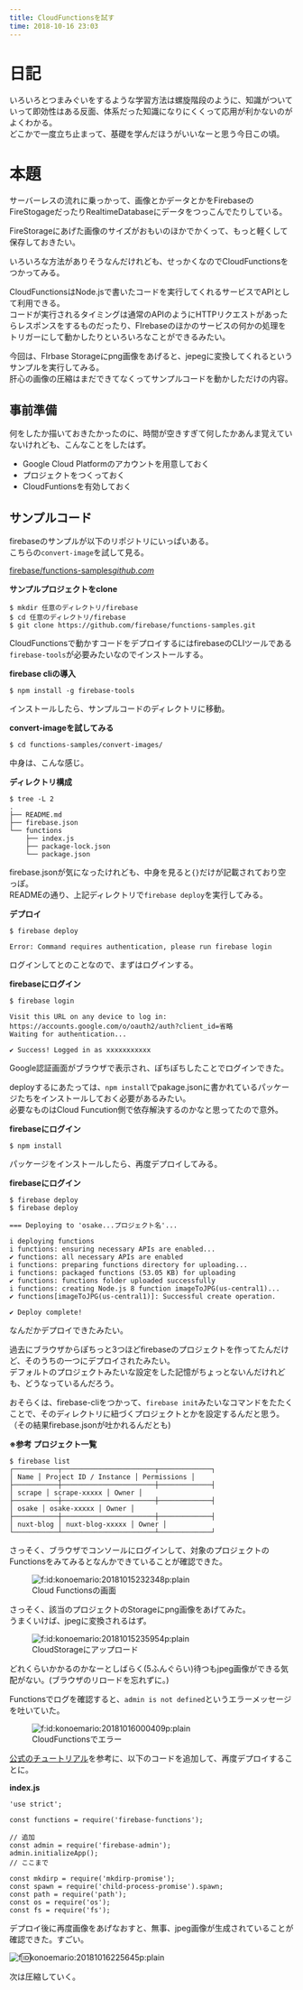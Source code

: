 ```yaml
---
title: CloudFunctionsを試す
time: 2018-10-16 23:03
---
```


# 日記

いろいろとつまみぐいをするような学習方法は螺旋階段のように、知識がついていって即効性はある反面、体系だった知識になりにくくって応用が利かないのがよくわかる。  
どこかで一度立ち止まって、基礎を学んだほうがいいなーと思う今日この頃。

# 本題

サーバーレスの流れに乗っかって、画像とかデータとかをFirebaseのFireStogageだったりRealtimeDatabaseにデータをつっこんでたりしている。

FireStorageにあげた画像のサイズがおもいのほかでかくって、もっと軽くして保存しておきたい。

いろいろな方法がありそうなんだけれども、せっかくなのでCloudFunctionsをつかってみる。

CloudFunctionsはNode.jsで書いたコードを実行してくれるサービスでAPIとして利用できる。  
コードが実行されるタイミングは通常のAPIのようにHTTPリクエストがあったらレスポンスをするものだったり、FIrebaseのほかのサービスの何かの処理をトリガーにして動かしたりといろいろなことができるみたい。

今回は、FIrbase Storageにpng画像をあげると、jepegに変換してくれるというサンプルを実行してみる。  
肝心の画像の圧縮はまだできてなくってサンプルコードを動かしただけの内容。

## 事前準備

何をしたか描いておきたかったのに、時間が空きすぎて何したかあんま覚えていないけれども、こんなことをしたはず。

- Google Cloud Platformのアカウントを用意しておく
- プロジェクトをつくっておく
- CloudFuntionsを有効しておく

## サンプルコード

firebaseのサンプルが以下のリポジトリにいっぱいある。  
こちらの`convert-image`を試して見る。

[firebase/functions-samples](https://github.com/firebase/functions-samples)<cite class="hatena-citation"><a href="https://github.com/firebase/functions-samples">github.com</a></cite>

**サンプルプロジェクトをclone**

```
$ mkdir 任意のディレクトリ/firebase
$ cd 任意のディレクトリ/firebase
$ git clone https://github.com/firebase/functions-samples.git
```

CloudFunctionsで動かすコードをデプロイするにはfirebaseのCLIツールである`firebase-tools`が必要みたいなのでインストールする。

**firebase cliの導入**

```
$ npm install -g firebase-tools
```

インストールしたら、サンプルコードのディレクトリに移動。

**convert-imageを試してみる**

```
$ cd functions-samples/convert-images/
```

中身は、こんな感じ。

**ディレクトリ構成**

```
$ tree -L 2
.
├── README.md
├── firebase.json
└── functions
    ├── index.js
    ├── package-lock.json
    └── package.json
```

firebase.jsonが気になったけれども、中身を見ると`{}`だけが記載されており空っぽ。  
READMEの通り、上記ディレクトリで`firebase deploy`を実行してみる。

**デプロイ**

```
$ firebase deploy

Error: Command requires authentication, please run firebase login
```

ログインしてとのことなので、まずはログインする。

**firebaseにログイン**

```
$ firebase login

Visit this URL on any device to log in:
https://accounts.google.com/o/oauth2/auth?client_id=省略
Waiting for authentication...

✔ Success! Logged in as xxxxxxxxxxx
```

Google認証画面がブラウザで表示され、ぽちぽちしたことでログインできた。

deployするにあたっては、`npm install`でpakage.jsonに書かれているパッケージたちをインストールしておく必要があるみたい。  
必要なものはCloud Funcution側で依存解決するのかなと思ってたので意外。

**firebaseにログイン**

```
$ npm install
```

パッケージをインストールしたら、再度デプロイしてみる。

**firebaseにログイン**

```
$ firebase deploy
$ firebase deploy

=== Deploying to 'osake...プロジェクト名'...

i deploying functions
i functions: ensuring necessary APIs are enabled...
✔ functions: all necessary APIs are enabled
i functions: preparing functions directory for uploading...
i functions: packaged functions (53.05 KB) for uploading
✔ functions: functions folder uploaded successfully
i functions: creating Node.js 8 function imageToJPG(us-central1)...
✔ functions[imageToJPG(us-central1)]: Successful create operation. 

✔ Deploy complete!
```

なんだかデプロイできたみたい。

過去にブラウザからぽちっと3つほどfirebaseのプロジェクトを作ってたんだけど、そのうちの一つにデプロイされたみたい。  
デフォルトのプロジェクトみたいな設定をした記憶がちょっとないんだけれども、どうなっているんだろう。

おそらくは、firebase-cliをつかって、`firebase init`みたいなコマンドをたたくことで、そのディレクトリに紐づくプロジェクトとかを設定するんだと思う。 （その結果firebase.jsonが吐かれるんだとも)

**※参考 プロジェクト一覧**

```
$ firebase list
┌───────────┬───────────────────────┬─────────────┐
│ Name │ Project ID / Instance │ Permissions │
├───────────┼───────────────────────┼─────────────┤
│ scrape │ scrape-xxxxx │ Owner │
├───────────┼───────────────────────┼─────────────┤
│ osake │ osake-xxxxx │ Owner │
├───────────┼───────────────────────┼─────────────┤
│ nuxt-blog │ nuxt-blog-xxxxx │ Owner │
└───────────┴───────────────────────┴─────────────┘
```

さっそく、ブラウザでコンソールにログインして、対象のプロジェクトのFunctionsをみてみるとなんかできていることが確認できた。

<figure class="figure-image figure-image-fotolife" title="Cloud Functionsの画面"><span itemscope itemtype="http://schema.org/Photograph"><img src="https://cdn-ak.f.st-hatena.com/images/fotolife/k/konoemario/20181015/20181015232348.png" alt="f:id:konoemario:20181015232348p:plain" title="f:id:konoemario:20181015232348p:plain" class="hatena-fotolife" itemprop="image"></span><figcaption>Cloud Functionsの画面</figcaption></figure>

さっそく、該当のプロジェクトのStorageにpng画像をあげてみた。  
うまくいけば、jpegに変換されるはず。

<figure class="figure-image figure-image-fotolife" title="CloudStorageにアップロード"><span itemscope itemtype="http://schema.org/Photograph"><img src="https://cdn-ak.f.st-hatena.com/images/fotolife/k/konoemario/20181015/20181015235954.png" alt="f:id:konoemario:20181015235954p:plain" title="f:id:konoemario:20181015235954p:plain" class="hatena-fotolife" itemprop="image"></span><figcaption>CloudStorageにアップロード</figcaption></figure>

どれくらいかかるのかなーとしばらく(5ふんぐらい)待つもjpeg画像ができる気配がない。(ブラウザのリロードを忘れずに。)

Functionsでログを確認すると、`admin is not defined`というエラーメッセージを吐いていた。

<figure class="figure-image figure-image-fotolife" title="CloudFunctionsでエラー"><span itemscope itemtype="http://schema.org/Photograph"><img src="https://cdn-ak.f.st-hatena.com/images/fotolife/k/konoemario/20181016/20181016000409.png" alt="f:id:konoemario:20181016000409p:plain" title="f:id:konoemario:20181016000409p:plain" class="hatena-fotolife" itemprop="image"></span><figcaption>CloudFunctionsでエラー</figcaption></figure>

[公式のチュートリアル](https://firebase.google.com/docs/functions/get-started?hl=ja)を参考に、以下のコードを追加して、再度デプロイすることに。

**index.js**

```
'use strict';

const functions = require('firebase-functions');

// 追加
const admin = require('firebase-admin');
admin.initializeApp();
// ここまで

const mkdirp = require('mkdirp-promise');
const spawn = require('child-process-promise').spawn;
const path = require('path');
const os = require('os');
const fs = require('fs');
```

デプロイ後に再度画像をあげなおすと、無事、jpeg画像が生成されていることが確認できた。すごい。

![f:id:konoemario:20181016225645p:plain](https://cdn-ak.f.st-hatena.com/images/fotolife/k/konoemario/20181016/20181016225645.png "f:id:konoemario:20181016225645p:plain")

次は圧縮していく。
